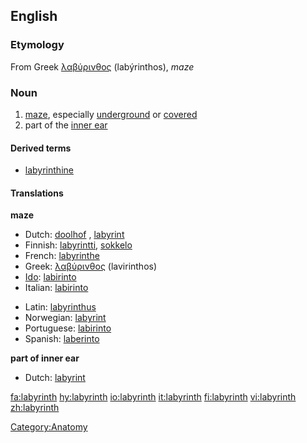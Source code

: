 {{wikipedia}}
==English==

===Etymology===
From Greek [[λαβύρινθος]] (labýrinthos), ''maze''

===Noun===
{{en-noun}}
# [[maze]], especially [[underground]] or [[covered]]
# part of the [[inner ear]]

====Derived terms====
*[[labyrinthine]]

====Translations====
'''maze'''
{{top}}
*Dutch: [[doolhof]] {{m}}, [[labyrint]] {{n}}
*Finnish: [[labyrintti]], [[sokkelo]]
*French: [[labyrinthe]]
*Greek: [[λαβύρινθος]] (lavirinthos) {{m}}
*[[Ido]]: [[labirinto]]
*Italian: [[labirinto]] {{m}}
{{mid}}
*Latin: [[labyrinthus]]
*Norwegian: [[labyrint]] {{m}}
*Portuguese: [[labirinto]] {{m}}
*Spanish: [[laberinto]] {{m}}
{{bottom}}

'''part of inner ear'''
{{top}}
*Dutch: [[labyrint]] {{n}}
{{mid}}
{{bottom}}

[[Category:Anatomy]]

[[fa:labyrinth]]
[[hy:labyrinth]]
[[io:labyrinth]]
[[it:labyrinth]]
[[fi:labyrinth]]
[[vi:labyrinth]]
[[zh:labyrinth]]